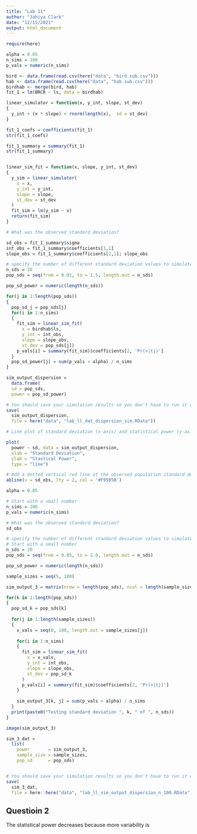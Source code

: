 ```yaml
---
title: "Lab 11"
author: "Jahiya Clark"
date: "12/15/2021"
output: html_document
---
```


```r
require(here)

alpha = 0.05
n_sims = 100
p_vals = numeric(n_sims)

bird <- data.frame(read.csv(here("data", "bird.sub.csv")))
hab <- data.frame(read.csv(here("data", "hab.sub.csv")))
birdhab <- merge(bird, hab)
fit_1 = lm(BRCR ~ ls, data = birdhab)

linear_simulator = function(x, y_int, slope, st_dev)
{
  y_int + (x * slope) + rnorm(length(x),  sd = st_dev)
}

fit_1_coefs = coefficients(fit_1)
str(fit_1_coefs)

fit_1_summary = summary(fit_1)
str(fit_1_summary)


linear_sim_fit = function(x, slope, y_int, st_dev)
{
  y_sim = linear_simulator(
    x = x,
    y_int = y_int,
    slope = slope,
    st_dev = st_dev
  )
  fit_sim = lm(y_sim ~ x)
  return(fit_sim)
}
```

```r
# What was the observed standard deviation?

sd_obs = fit_1_summary$sigma
int_obs = fit_1_summary$coefficients[1,1]
slope_obs = fit_1_summary$coefficients[2,1]; slope_obs


```
```r
# specify the number of different standard deviation values to simulate:
n_sds = 20
pop_sds = seq(from = 0.01, to = 1.5, length.out = n_sds)

pop_sd_power = numeric(length(n_sds))

for(j in 1:length(pop_sds))
{
  pop_sd_j = pop_sds[j]
  for(i in 1:n_sims)
  {
    fit_sim = linear_sim_fit(
      x = birdhab$ls,
      y_int = int_obs,
      slope = slope_obs,
      st_dev = pop_sds[j])
    p_vals[i] = summary(fit_sim)$coefficients[2, 'Pr(>|t|)']
  }
  pop_sd_power[j] = sum(p_vals < alpha) / n_sims
}

sim_output_dispersion = 
  data.frame(
  sd = pop_sds,
  power = pop_sd_power)

# You should save your simulation results so you don't have to run it every time.
save(
  sim_output_dispersion, 
  file = here("data", "lab_ll_dat_dispersion_sim.RData"))

# Line plot of standard deviation (x-axis) and statistical power (y-axis)

plot(
  power ~ sd, data = sim_output_dispersion,
  xlab = "Standard Deviation", 
  ylab = "Stastical Power",
  type = "line")

# Add a dotted vertical red line at the observed population standard deviation value.
abline(v = sd_obs, lty = 2, col = '#F95B5B')

```


```r
alpha = 0.05

# Start with a small number
n_sims = 100
p_vals = numeric(n_sims)

# What was the observed standard deviation?
sd_obs

# specify the number of different standard deviation values to simulate:
# Start with a small number
n_sds = 20
pop_sds = seq(from = 0.05, to = 2.0, length.out = n_sds)

pop_sd_power = numeric(length(n_sds))

sample_sizes = seq(5, 100)

sim_output_3 = matrix(nrow = length(pop_sds), ncol = length(sample_sizes))

for(k in 1:length(pop_sds))
{
  pop_sd_k = pop_sds[k]
  
  for(j in 1:length(sample_sizes))
  {
    x_vals = seq(0, 100, length.out = sample_sizes[j])
    
    for(i in 1:n_sims)
    {
      fit_sim = linear_sim_fit(
        x = x_vals,
        y_int = int_obs,
        slope = slope_obs,
        st_dev = pop_sd_k
      )
      p_vals[i] = summary(fit_sim)$coefficients[2, 'Pr(>|t|)']
    }
    
    sim_output_3[k, j] = sum(p_vals < alpha) / n_sims
  }
  print(paste0("Testing standard deviation ", k, " of ", n_sds))
}

image(sim_output_3)

sim_3_dat = 
  list(
    power       = sim_output_3,
    sample_size = sample_sizes,
    pop_sd      = pop_sds)


# You should save your simulation results so you don't have to run it every time.
save(
  sim_3_dat, 
  file = here::here("data", "lab_ll_sim_output_dispersion_n_100.RData"))

```

## Questioin 2 

The statistical power decreases because more variability is 
